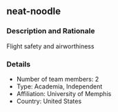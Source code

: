 ## neat-noodle

### Description and Rationale
Flight safety and airworthiness

### Details

* Number of team members: 2
* Type: Academia, Independent
* Affiliation: University of Memphis
* Country: United States

